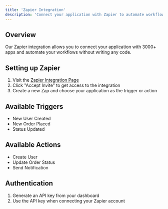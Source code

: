 ```yaml
---
title: 'Zapier Integration'
description: 'Connect your application with Zapier to automate workflows'
---
```


## Overview

Our Zapier integration allows you to connect your application with 3000+ apps and automate your workflows without writing any code. 

## Setting up Zapier

1. Visit the [Zapier Integration Page](https://zapier.com/apps/yourapp)
2. Click "Accept Invite" to get access to the integration
3. Create a new Zap and choose your application as the trigger or action

## Available Triggers

- New User Created
- New Order Placed
- Status Updated

## Available Actions

- Create User
- Update Order Status
- Send Notification

## Authentication

1. Generate an API key from your dashboard
2. Use the API key when connecting your Zapier account 
